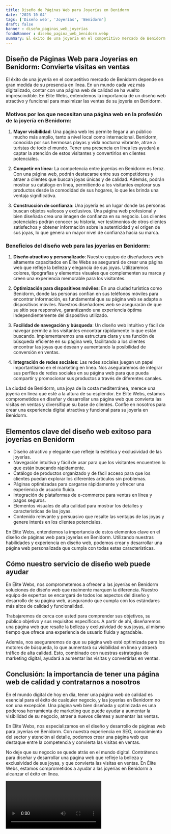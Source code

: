 ```yaml
---
title: Diseño de Páginas Web para Joyerías en Benidorm
date: '2023-10-04'
tags: ['Diseño web', 'Joyerías', 'Benidorm']
draft: false
banner : diseño_paginas_web_joyerías
fondoBanner : diseño_pagina_web_benidorm.webp
summary: El éxito de una joyería en el competitivo mercado de Benidorm depende en gran medida de su presencia en línea. En un mundo cada vez más digitalizado, contar con una página web de calidad se ha vuelto imprescindible. En Élite Webs, entendemos la importancia de un diseño web atractivo y funcional para maximizar las ventas de su joyería en Benidorm.
---
```


## Diseño de Páginas Web para Joyerías en Benidorm: Convierte visitas en ventas

El éxito de una joyería en el competitivo mercado de Benidorm depende en gran medida de su presencia en línea. En un mundo cada vez más digitalizado, contar con una página web de calidad se ha vuelto imprescindible. En Élite Webs, entendemos la importancia de un diseño web atractivo y funcional para maximizar las ventas de su joyería en Benidorm.

### Motivos por los que necesitan una página web en la profesión de la joyería en Benidorm:

1. **Mayor visibilidad**: Una página web les permite llegar a un público mucho más amplio, tanto a nivel local como internacional. Benidorm, conocida por sus hermosas playas y vida nocturna vibrante, atrae a turistas de todo el mundo. Tener una presencia en línea les ayudará a captar la atención de estos visitantes y convertirlos en clientes potenciales.

2. **Competir en línea**: La competencia entre joyerías en Benidorm es feroz. Con una página web, podrán destacarse entre sus competidores y atraer a clientes que buscan joyas únicas y de calidad. Además, podrán mostrar su catálogo en línea, permitiendo a los visitantes explorar sus productos desde la comodidad de sus hogares, lo que les brinda una ventaja significativa.

3. **Construcción de confianza**: Una joyería es un lugar donde las personas buscan objetos valiosos y exclusivos. Una página web profesional y bien diseñada crea una imagen de confianza en su negocio. Los clientes potenciales podrán conocer su historia, ver testimonios de otros clientes satisfechos y obtener información sobre la autenticidad y el origen de sus joyas, lo que genera un mayor nivel de confianza hacia su marca.

### Beneficios del diseño web para las joyerías en Benidorm:

1. **Diseño atractivo y personalizado**: Nuestro equipo de diseñadores web altamente capacitados en Élite Webs se asegurará de crear una página web que refleje la belleza y elegancia de sus joyas. Utilizaremos colores, tipografías y elementos visuales que complementen su marca y creen una experiencia memorable para los visitantes.

2. **Optimización para dispositivos móviles**: En una ciudad turística como Benidorm, donde las personas confían en sus teléfonos móviles para encontrar información, es fundamental que su página web se adapte a dispositivos móviles. Nuestros diseñadores web se asegurarán de que su sitio sea responsive, garantizando una experiencia óptima independientemente del dispositivo utilizado.

3. **Facilidad de navegación y búsqueda**: Un diseño web intuitivo y fácil de navegar permite a los visitantes encontrar rápidamente lo que están buscando. Implementaremos una estructura clara y una función de búsqueda eficiente en su página web, facilitando a los clientes encontrar las joyas que desean y aumentando la posibilidad de conversión en ventas.

4. **Integración de redes sociales**: Las redes sociales juegan un papel importantísimo en el marketing en línea. Nos aseguraremos de integrar sus perfiles de redes sociales en su página web para que pueda compartir y promocionar sus productos a través de diferentes canales.

La ciudad de Benidorm, una joya de la costa mediterránea, merece una joyería en línea que esté a la altura de su esplendor. En Élite Webs, estamos comprometidos en diseñar y desarrollar una página web que convierta las visitas en ventas y diversifique su base de clientes. Confíe en nosotros para crear una experiencia digital atractiva y funcional para su joyería en Benidorm.

<GifSeo />

<Cta />

## Elementos clave del diseño web exitoso para joyerías en Benidorm

- Diseño atractivo y elegante que refleje la estética y exclusividad de las joyerías.
- Navegación intuitiva y fácil de usar para que los visitantes encuentren lo que están buscando rápidamente.
- Catálogo de productos organizado y de fácil acceso para que los clientes puedan explorar los diferentes artículos sin problemas.
- Páginas optimizadas para cargarse rápidamente y ofrecer una experiencia de usuario fluida.
- Integración de plataformas de e-commerce para ventas en línea y pagos seguros.
- Elementos visuales de alta calidad para mostrar los detalles y características de las joyas.
- Contenido relevante y persuasivo que resalte las ventajas de las joyas y genere interés en los clientes potenciales.

En Élite Webs, entendemos la importancia de estos elementos clave en el diseño de páginas web para joyerías en Benidorm. Utilizando nuestras habilidades y experiencia en diseño web, podemos crear y desarrollar una página web personalizada que cumpla con todas estas características.

## Cómo nuestro servicio de diseño web puede ayudar

En Élite Webs, nos comprometemos a ofrecer a las joyerías en Benidorm soluciones de diseño web que realmente marquen la diferencia. Nuestro equipo de expertos se encargará de todos los aspectos del diseño y desarrollo de su página web, asegurando que cumpla con los estándares más altos de calidad y funcionalidad.

Trabajaremos de cerca con usted para comprender sus objetivos, su público objetivo y sus requisitos específicos. A partir de ahí, diseñaremos una página web que resalte la belleza y exclusividad de sus joyas, al mismo tiempo que ofrece una experiencia de usuario fluida y agradable.

Además, nos aseguraremos de que su página web esté optimizada para los motores de búsqueda, lo que aumentará su visibilidad en línea y atraerá tráfico de alta calidad. Esto, combinado con nuestras estrategias de marketing digital, ayudará a aumentar las visitas y convertirlas en ventas.

## Conclusión: la importancia de tener una página web de calidad y contratarnos a nosotros

En el mundo digital de hoy en día, tener una página web de calidad es esencial para el éxito de cualquier negocio, y las joyerías en Benidorm no son una excepción. Una página web bien diseñada y optimizada es una poderosa herramienta de marketing que puede ayudar a aumentar la visibilidad de su negocio, atraer a nuevos clientes y aumentar las ventas.

En Élite Webs, nos especializamos en el diseño y desarrollo de páginas web para joyerías en Benidorm. Con nuestra experiencia en SEO, conocimiento del sector y atención al detalle, podemos crear una página web que destaque entre la competencia y convierta las visitas en ventas.

No deje que su negocio se quede atrás en el mundo digital. Contrátenos para diseñar y desarrollar una página web que refleje la belleza y exclusividad de sus joyas, y que convierta las visitas en ventas. En Élite Webs, estamos comprometidos a ayudar a las joyerías en Benidorm a alcanzar el éxito en línea.

<Video />

<CtaBot job='Joyerías' city='Benidorm'/>

<Gmaps query='Benidorm+españa+maps' />